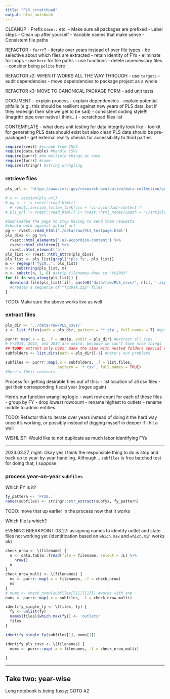 ```yaml
---
title: "PLS scratchpad"
output: html_notebook
---
```


CLEANUP 
- Prefix `base::` etc.
- Make sure all packages are prefixed
- Label steps
- Clean up after yourself
- Variable names that make sense 
- Consistent file paths

REFACTOR
- `furrr`?
- iterate over years instead of over file types
- be selective about which files are extracted
- retain identity of FYs 
- eliminate for loops 
- use `here` for file paths 
- use functions 
- delete unnecessary files
- consider being `polite` here 

REFACTOR x2: WHEN IT WORKS ALL THE WAY THROUGH
- use `targets`
- audit dependencies
- move dependencies to package project as a whole 

REFACTOR x3: MOVE TO CANONICAL PACKAGE FORM
- add unit tests 

DOCUMENT
- explain process
- explain dependencies
- explain potential pitfalls (e.g., this should be resilient against new years of PLS data, but if they redesign their site we get to be sad)
- consistent coding style!!! (magrittr pipe over native I think...)
- scratchpad files list 

CONTEMPLATE
- what does unit testing for data integrity look like
- toolkit for generating PLS data should exist but also clean PLS data should be pre-packaged 
- get external reality checks for accessibility to third parties 

```r
require(rvest) #scrape from IMLS
require(data.table) #handle CSVs 
require(purrr) #do multiple things at once
require(furrr) #same 
require(stringr) #string wrangling
```

### retrieve files 

```r
pls_url <- 'https://www.imls.gov/research-evaluation/data-collection/public-libraries-survey'
```
```r
# s <- session(pls_url)
# pg <- s |> rvest::read_html()
  # rvest::session_follow_link(css = 'ui-accordion-content')
# pls_url |> rvest::read_html() |> rvest::html_nodes(xpath = "//article//div[@data-ui-role]//div")
```
```r
#downloaded the page to stop having to send them requests
#should work against actual url
pg <- rvest::read_html('./data/raw/PLS_testpage.html') 
pls_divs <- pg %>% 
  rvest::html_elements('.ui-accordion-content') %>%
  rvest::html_children() %>%
  rvest::html_element('a')
pls_list <- rvest::html_attrs(pls_divs)
pls_list <- pls_list[grepl('*pls_fy', pls_list)]
m <- regexpr('fy20..', pls_list)
n <- substring(pls_list, m) 
n <- substr(n, 1, 6) #strip filenames down to "fy20XX"
for (i in seq_along(pls_list)) {
  download.file(pls_list[[i]], paste0('data/raw/PLS_csvs/', n[i], '.zip')) ##TODO check working directory congruence here, if it doesn't run twice that's your problem 
  #creates a sequence of "fy20XX.zip" files
}
```

TODO: Make sure the above works live as well 


### extract files 

```r
pls_dir <- '../data/raw/PLS_csvs/'
z <- list.files(path = pls_dir, pattern = '*.zip', full.names = T) #get list of zips 
```

```r
purrr::map(.x = z, .f = unzip, exdir = pls_dir) #extract all zips
# FY2014, 2015, and 2017 are weird, because we can't have nice things
## TODO: extract only CSVs; make the zips with nested folders special cased or not terrible?
subfolders <- list.dirs(path = pls_dir)[-1] #here's our problems
```
```r
subfiles <- purrr::map(.x = subfolders, .f = list.files,
                       pattern = '*.csv', full.names = TRUE)
#here's their contents
```

Process for getting desirable files out of this:
- list location of all csv files
- get their corresponding fiscal year (regex again)

Here's our function wrangling logic
- want row count for each of these files 
- group by FY 
- drop lowest rowcount 
- rename highest to outlets
- rename middle to admin entities

TODO: Refactor this to iterate over years instead of doing it the hard way once it's working, or possibly instead of digging myself in deeper if I hit a wall 

WISHLIST: Would like to not duplicate as much labor identifying FYs 

---

2023.03.27, night: Okay yes I think the responsible thing to do is stop and back up to year-by-year handling. Although... `subfiles` is free batched test for doing that, I suppose.

### process year-on-year `subfiles` 

Which FY is it?
```r
fy_pattern <- 'FY20..'
names(subfiles) <- stringr::str_extract(subfys, fy_pattern)
```

TODO: move that up earlier in the process now that it works

Which file is which?

EVENING BREAKPOINT 03.27: assigning names to identify outlet and state files not working yet (identification based on `which.max` and `which.min` works ok)
```r
check_nrow <- \(filename) {
  n <- data.table::fread(file = filename, select = 1L) %>%
    nrow()
  n
}
check_nrow_multi <- \(filenames) {
  ns <- purrr::map(.x = filenames, .f = check_nrow)
  ns
}
# nums <- check_nrow(subfiles[[1]][[1]]) #works with one
nums <- purrr::map(.x = subfiles, .f = check_nrow_multi)

identify_single_fy <- \(files, fy) {
  fy <- unlist(fy)
  names(files)[which.max(fy)] <- 'outlets'
  files
}

identify_single_fy(subfiles[1], nums[1])

identify_pls_csvs <- \(filenames) {
  nums <- purrr::map(.x = filenames, .f = check_nrow_multi)
  
}
```
---

## Take two: year-wise

Long notebook is being fussy; GOTO #2 
